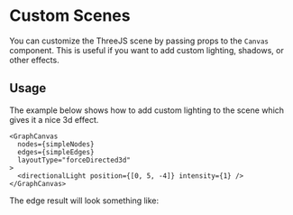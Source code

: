 
<Meta title="Docs/Advanced/Custom Scenes" />

# Custom Scenes

You can customize the ThreeJS scene by passing props to the `Canvas` component.
This is useful if you want to add custom lighting, shadows, or other effects.

## Usage

The example below shows how to add custom lighting to the scene which
gives it a nice 3d effect.

```tsx
<GraphCanvas
  nodes={simpleNodes}
  edges={simpleEdges}
  layoutType="forceDirected3d"
>
  <directionalLight position={[0, 5, -4]} intensity={1} />
</GraphCanvas>
```

The edge result will look something like:

<div
  style={{
    height: 400,
    width: '100%',
    position: 'relative',
    margin: '0 auto',
    background: 'white',
    borderRadius: 4,
    border: '1px solid rgba(0,0,0,.1)',
    boxShadow: 'rgb(0 0 0 / 10%) 0 1px 3px 0',
    overflow: 'hidden'
  }}
>
  <Story id="demos-basic--custom-lighting" />
</div>
